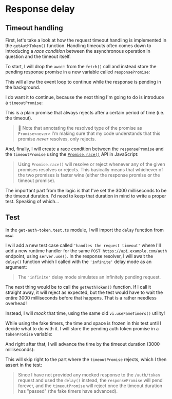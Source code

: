 # Response delay

<EpicVideo url="https://www.epicweb.dev/workshops/mocking-techniques-in-vitest/network/response-delay/solution" />

## Timeout handling

First, let's take a look at how the request timeout handling is implemented in the `getAuthToken()` function. Handling timeouts often comes down to introducing a _race condition_ between the asynchronous operation in question and the timeout itself.

To start, I will drop the `await` from the `fetch()` call and instead store the pending response promise in a new variable called `responsePromise`:

<CodeFile file="get-auth-token.ts" range="10" />

<callout-info>
  This will allow the event loop to continue while the response is pending in
  the background.
</callout-info>

I do want it to continue, because the next thing I'm going to do is introduce a `timeoutPromise`:

<CodeFile file="get-auth-token.ts" range="20-26" />

This is a plain promise that always rejects after a certain period of time (i.e. the timeout).

> :owl: Note that annotating the resolved type of the promise as `Promise<never>` I'm making sure that my code understands that this promise _never_ resolves, only rejects.

And, finally, I will create a race condition between the `responsePromise` and the `timeoutPromise` using the [`Promise.race()`](https://developer.mozilla.org/en-US/docs/Web/JavaScript/Reference/Global_Objects/Promise/race) API in JavaScript:

<CodeFile file="get-auth-token.ts" range="31" />

> Using `Promise.race()` will resolve or reject whenever any of the given promises resolves or rejects. This basically means that whichever of the two promises is faster wins (either the response promise or the timeout promise).

The important part from the logic is that I've set the 3000 milliseconds to be the timeout duration. I'd need to keep that duration in mind to write a proper test. Speaking of which...

## Test

In the `get-auth-token.test.ts` module, I will import the `delay` function from `msw`:

<CodeFile file="get-auth-token.test.ts" range="1" />

I will add a new test case called `'handles the request timeout'` where I'll add a new runtime handler for the same `POST https://api.example.com/auth` endpoint, using `server.use()`. In the response resolver, I will await the `delay()` function which I called with the `'infinite'` delay mode as an argument:

<CodeFile file="get-auth-token.test.ts" range="67-72" highlight="68-72" />

> The `'infinite'` delay mode simulates an infinitely pending request.

The next thing would be to call the `getAuthToken()` function. If I call it straight away, it will reject as expected, but the test would have to wait the entire 3000 milliseconds before that happens. That is a rather needless overhead!

Instead, I will _mock_ that time, using the same old `vi.useFameTimers()` utility!

<CodeFile file="get-auth-token.test.ts" range="5-11" highlight="6,10" />

While using the fake timers, the time and space is frozen in this test until I decide what to do with it. I will store the pending auth token promise in a `tokenPromise` variable:

<CodeFile file="get-auth-token.test.ts" range="67-77" highlight="74-77" />

And right after that, I will advance the time by the timeout duration (3000 milliseconds):

<CodeFile file="get-auth-token.test.ts" range="67-79" highlight="79" />

This will skip right to the part where the `timeoutPromise` rejects, which I then assert in the test:

<CodeFile file="get-auth-token.test.ts" range="81-83" />

> Since I have not provided any mocked response to the `/auth/token` request and used the `delay()` instead, the `responsePromise` will pend forever, and the `timeoutPromise` will reject once the timeout duration has "passed" (the fake timers have advanced).
